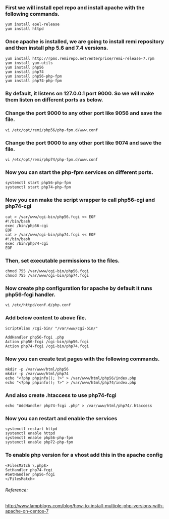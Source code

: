 ### First we will install epel repo and install apache with the following commands.
```
yum install epel-release
yum install httpd
```

### Once apache is installed, we are going to install remi repository and then install php 5.6 and 7.4 versions.
```
yum install http://rpms.remirepo.net/enterprise/remi-release-7.rpm
yum install yum-utils
yum install php56
yum install php74
yum install php56-php-fpm
yum install php74-php-fpm
```

### By default, it listens on 127.0.0.1 port 9000. So we will make them listen on different ports as below.
### Change the port 9000 to any other port like 9056 and save the file.
```
vi /etc/opt/remi/php56/php-fpm.d/www.conf
```

### Change the port 9000 to any other port like 9074 and save the file.
```
vi /etc/opt/remi/php74/php-fpm.d/www.conf
```

### Now you can start the php-fpm services on different ports.
```
systemctl start php56-php-fpm
systemctl start php74-php-fpm
```

### Now you can make the script wrapper to call php56-cgi and php74-cgi
```
cat > /var/www/cgi-bin/php56.fcgi << EOF
#!/bin/bash
exec /bin/php56-cgi
EOF
cat > /var/www/cgi-bin/php74.fcgi << EOF
#!/bin/bash
exec /bin/php74-cgi
EOF
```

### Then, set executable permissions to the files.
```
chmod 755 /var/www/cgi-bin/php56.fcgi
chmod 755 /var/www/cgi-bin/php74.fcgi
```

### Now create php configuration for apache by default it runs php56-fcgi handler.
```
vi /etc/httpd/conf.d/php.conf
```

### Add below content to above file.
```
ScriptAlias /cgi-bin/ "/var/www/cgi-bin/"

AddHandler php56-fcgi .php
Action php56-fcgi /cgi-bin/php56.fcgi
Action php74-fcgi /cgi-bin/php74.fcgi
```

### Now you can create test pages with the following commands.
```
mkdir -p /var/www/html/php56
mkdir -p /var/www/html/php74
echo "<?php phpinfo(); ?>" > /var/www/html/php56/index.php
echo "<?php phpinfo(); ?>" > /var/www/html/php74/index.php
```

### And also create .htaccess to use php74-fcgi
```
echo "AddHandler php74-fcgi .php" > /var/www/html/php74/.htaccess
```

### Now you can restart and enable the services
```
systemctl restart httpd
systemctl enable httpd
systemctl enable php56-php-fpm
systemctl enable php72-php-fpm
```

### To enable php version for a vhost add this in the apache config
```
<FilesMatch \.php$>
SetHandler php74-fcgi
#SetHandler php56-fcgi
</FilesMatch>
```

###### Reference:
http://www.lampblogs.com/blog/how-to-install-multiple-php-versions-with-apache-on-centos-7